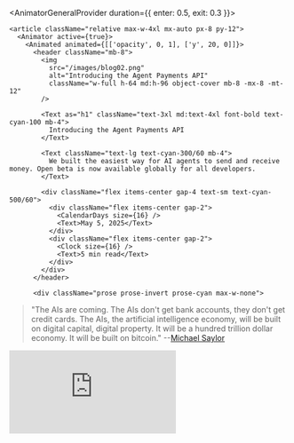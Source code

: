 
<AnimatorGeneralProvider duration={{ enter: 0.5, exit: 0.3 }}>
  <div className="relative z-10 h-full overflow-y-auto">
    <div className="absolute inset-0 pointer-events-none">
      <GridLines lineColor="hsla(180, 100%, 75%, 0.02)" distance={40} />
      <Dots color="hsla(180, 50%, 50%, 0.02)" size={1} distance={30} />
    </div>
    
    <article className="relative max-w-4xl mx-auto px-8 py-12">
      <Animator active={true}>
        <Animated animated={[['opacity', 0, 1], ['y', 20, 0]]}>
          <header className="mb-8">
            <img 
              src="/images/blog02.png" 
              alt="Introducing the Agent Payments API"
              className="w-full h-64 md:h-96 object-cover mb-8 -mx-8 -mt-12"
            />
            
            <Text as="h1" className="text-3xl md:text-4xl font-bold text-cyan-100 mb-4">
              Introducing the Agent Payments API
            </Text>
            
            <Text className="text-lg text-cyan-300/60 mb-4">
              We built the easiest way for AI agents to send and receive money. Open beta is now available globally for all developers.
            </Text>
            
            <div className="flex items-center gap-4 text-sm text-cyan-500/60">
              <div className="flex items-center gap-2">
                <CalendarDays size={16} />
                <Text>May 5, 2025</Text>
              </div>
              <div className="flex items-center gap-2">
                <Clock size={16} />
                <Text>5 min read</Text>
              </div>
            </div>
          </header>
          
          <div className="prose prose-invert prose-cyan max-w-none">

> "The AIs are coming. The AIs don't get bank accounts, they don't get credit cards. The AIs, the artificial intelligence economy, will be built on digital capital, digital property. It will be a hundred trillion dollar economy. It will be built on bitcoin." --[Michael Saylor](https://x.com/OpenAgentsInc/status/1899634726920503629)

<div className="relative w-full" style={{ paddingTop: '56.25%' }}>
  <iframe
    className="absolute top-0 left-0 w-full h-full"
    src="https://www.youtube.com/embed/JniCIYxfNSE?si=4SXlGsY-KRwMwkQc"
    title="YouTube video player"
    frameBorder="0"
    allow="accelerometer; autoplay; clipboard-write; encrypted-media; gyroscope; picture-in-picture; web-share"
    referrerPolicy="strict-origin-when-cross-origin"
    allowFullScreen
  />
</div>


Is 2025 the "Year of Agents"?

Not yet — not if agents can't easily send and receive money!

There has been no easy way to do this until now.

## Keep it simple, stupid

Developers and their coding agents should not need to crawl through protocol specifications & X flame-wars to add payments to their apps and agents.

Adding payments should be as simple as calling a few simple HTTP endpoints.

## OpenAgents API

So that's what we built.

All you need to do is grab a free API key, paste our [OpenAPI doc](https://openagents.com/openapi) into an LLM and ask it to connect payments, and you're good to go.

See the [docs](/docs).


## Coming soon
- Bitcoin revenue sharing
- Stablecoins including Tether (via Taproot Assets)
- Self-custodial web wallet for users (via Breez)
- Select LRC-20 tokens (via Spark)
- Chaumian ecash (via Cashu)
- L402 support


---

## AI Video Summaries

### Summary

This presentation introduces the **OpenAgents API** at the Rusty Vibe Coding AI Hackathon, positioned as a "bleeding edge" experimental tool for enabling AI agents to transact money easily via Bitcoin and Lightning. Built on the recently released **Spark SDK** by Lightspark, the API aims to simplify agent payments down to single API calls. Key features include creating agents, managing agent wallets, generating/paying Lightning invoices, and enabling instant, fee-free agent-to-agent payments using Spark addresses without liquidity concerns. The speaker demos the API, including signup, key generation, agent/wallet creation, funding via Lightning, and a successful Spark transfer between agents. While highlighting its potential, the speaker emphasizes the API's beta status ("#reckless"), encourages hackathon participation (with a shared prize purse), and outlines future plans to support more protocols like stablecoins (Tether via Taproot Assets), Chaumian Ecash, and L402, ultimately aiming to provide a comprehensive, easy-to-use payment layer for the emerging AI agent economy.

### Key Points & Timeline

*   **[0:09]** Introduction: Open Agents API announced at Rusty Vibe Hackathon.
*   **[0:15]** Positioning: Contrasted with stable Zaprite API; Open Agents API is "bleeding edge," expect bugs.
*   **[0:33]** Availability: Docs at openagents.com; same prize purse as Zaprite track.
*   **[0:43]** Core Goal: Make transacting money to/from agents as easy as a single API call.
*   **[0:53]** Underlying Tech: Built on Lightspark's new Spark SDK (described as a layer 2/state chain).
*   **[1:11]** Spark Feature Highlight: Instant, fee-free agent-to-agent payments within the Spark ecosystem without liquidity needs.
*   **[1:20]** Exit Options: Agents can still exit to standard Lightning and Bitcoin.
*   **[2:00]** Vision: Enabling agents as economic actors transacting with Bitcoin.
*   **[2:25]** API vs SDK: Open Agents API provides HTTP access, usable from any backend (e.g., Rust), while Spark SDK is initially Node.js focused.
*   **[2:57]** Security Warning: Do not expose API keys on the client-side.
*   **[3:17]** API Docs Overview: Agent creation (basic), Wallet management (create, balance check), Payments (Lightning invoice create/pay, Spark send).
*   **[5:00]** Hackathon Judging Hint: Looking for cool uses, especially agent-to-agent commerce or interaction with external Lightning services.
*   **[6:07]** OpenAPI Spec: Available at openagents.com/openapi for easy integration.
*   **[7:28]** Authentication: Free sign-up (email/password), generate Bearer API token.
*   **[8:38]** Live Demo Start: Sign up, generate API key.
*   **[11:25]** Demo: Create Agent 1.
*   **[12:04]** Demo: Create Wallet for Agent 1 (initial temporary connection issue resolved).
*   **[16:07]** Demo: Create Agent 2 and its Wallet.
*   **[17:00]** Demo: Create Lightning Invoice for Agent 1 (8 sats).
*   **[17:42]** Demo: Invoice funded externally.
*   **[18:54]** Demo: Check balance of Agent 1 (shows 8 sats).
*   **[19:42]** Demo: Check balance of Agent 2 (shows 0 sats).
*   **[19:53]** Demo: Initiate Spark payment of 5 sats from Agent 1 to Agent 2.
*   **[20:36]** Demo: Spark payment successful.
*   **[20:54]** Demo: Check balances again (Agent 1: 3 sats, Agent 2: 5 sats), confirming fee-free transfer.
*   **[21:30]** Recap: Basic payment functionality demonstrated.
*   **[24:36]** Future Vision: Adding support for Stablecoins (Tether/Taproot Assets), self-custodial web wallet (Breez), LRC-20s, Chaumian ecash (Cashu), L402.
*   **[25:51]** Call for Feedback: Report bugs and provide input.

### Quotes

> **[0:15]** This is uh way less mature and stable than the Zaprite API. So if you're like a you want something stable and mature and production ready Zapright's the way to go. So if you want something bleeding edge and like you'll find some bugs that are hilarious but you'll build cool [stuff]... yeah use the open agents API.

> **[0:43]** The big idea here is we want to let you transact money to and from agents as easy as making a single API call.

> **[1:11]** You can send agent to agent instantly with no fees whatsoever and not need to worry about channel liquidity.

> **[1:43]** The AI are coming. The AIs don't get bank accounts. They don't get credit cards... The artificial intelligence economy will be built on digital capital, digital property... It will be built on Bitcoin. Obviously this is going to require agents to be able to be economic actors and transact with Bitcoin. There has not really been an easy way to do this I argue until now.

> **[14:37]** If you didn't see this beta warning let's zoom it in. The open agents API is currently in beta. Do not use it with live funds that you aren't willing to use... back in the early days of Lightning we called it #reckless. Like it's production but you'll probably lose your stuff. So uh #reckless over on top of this.

> **[21:35]** The main objective here is like make it as easy for someone to add lightning payments to any agent... There's like an a series of API endpoints that can interact easily with Lightning that you don't have to care about liquidity or channels or any of that kind of thing.

> **[25:38]** Basically any kind of Bitcoin based protocol agent should be able to speak it... we would just want to make it easy for developers to be able to like have one API call and then just have all this accessible to them.

          </div>
          
          <footer className="mt-12 pt-8 border-t border-cyan-500/20">
            <div className="flex justify-between items-center">
              <a 
                href="/blog" 
                className="text-cyan-400 hover:text-cyan-300 transition-colors"
              >
                ← Back to Blog
              </a>
            </div>
          </footer>
        </Animated>
      </Animator>
    </article>
  </div>
</AnimatorGeneralProvider>